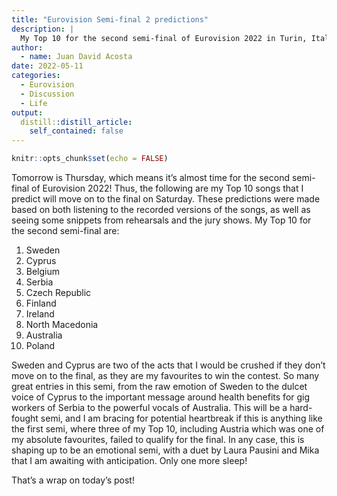 ```yaml
---
title: "Eurovision Semi-final 2 predictions"
description: |
  My Top 10 for the second semi-final of Eurovision 2022 in Turin, Italy.
author:
  - name: Juan David Acosta
date: 2022-05-11
categories:
  - Eurovision
  - Discussion
  - Life
output:
  distill::distill_article:
    self_contained: false
---
```



```r
knitr::opts_chunk$set(echo = FALSE)
```

Tomorrow is Thursday, which means it's almost time for the second semi-final of Eurovision 2022! Thus, the following are my Top 10 songs that I predict will move on to the final on Saturday. These predictions were made based on both listening to the recorded versions of the songs, as well as seeing some snippets from rehearsals and the jury shows. My Top 10 for the second semi-final are:

1. Sweden
2. Cyprus
3. Belgium
4. Serbia
5. Czech Republic
6. Finland
7. Ireland
8. North Macedonia
9. Australia
10. Poland

Sweden and Cyprus are two of the acts that I would be crushed if they don't move on to the final, as they are my favourites to win the contest. So many great entries in this semi, from the raw emotion of Sweden to the dulcet voice of Cyprus to the important message around health benefits for gig workers of Serbia to the powerful vocals of Australia. This will be a hard-fought semi, and I am bracing for potential heartbreak if this is anything like the first semi, where three of my Top 10, including Austria which was one of my absolute favourites, failed to qualify for the final. In any case, this is shaping up to be an emotional semi, with a duet by Laura Pausini and Mika that I am awaiting with anticipation. Only one more sleep!

That's a wrap on today's post!

